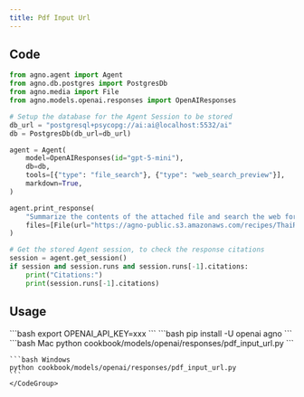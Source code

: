 ```yaml
---
title: Pdf Input Url
---
```


## Code

```python cookbook/models/openai/responses/pdf_input_url.py
from agno.agent import Agent
from agno.db.postgres import PostgresDb
from agno.media import File
from agno.models.openai.responses import OpenAIResponses

# Setup the database for the Agent Session to be stored
db_url = "postgresql+psycopg://ai:ai@localhost:5532/ai"
db = PostgresDb(db_url=db_url)

agent = Agent(
    model=OpenAIResponses(id="gpt-5-mini"),
    db=db,
    tools=[{"type": "file_search"}, {"type": "web_search_preview"}],
    markdown=True,
)

agent.print_response(
    "Summarize the contents of the attached file and search the web for more information.",
    files=[File(url="https://agno-public.s3.amazonaws.com/recipes/ThaiRecipes.pdf")],
)

# Get the stored Agent session, to check the response citations
session = agent.get_session()
if session and session.runs and session.runs[-1].citations:
    print("Citations:")
    print(session.runs[-1].citations)

```

## Usage

<Steps>
  <Snippet file="create-venv-step.mdx" />

  <Step title="Set your API key">
    ```bash
    export OPENAI_API_KEY=xxx
    ```
  </Step>

  <Step title="Install libraries">
    ```bash
    pip install -U openai agno
    ```
  </Step>

  <Step title="Run Agent">
    <CodeGroup>
    ```bash Mac
    python cookbook/models/openai/responses/pdf_input_url.py
    ```

    ```bash Windows
    python cookbook/models/openai/responses/pdf_input_url.py
    ```
    </CodeGroup>
  </Step>
</Steps>
